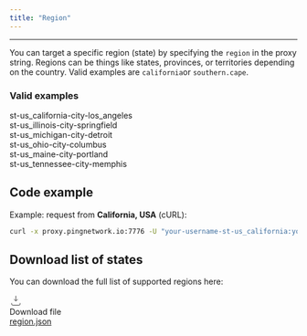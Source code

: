 ```yaml
---
title: "Region"
---
```


---

You can target a specific region (state) by specifying the `region` in the proxy string. Regions can be things like states, provinces, or territories depending on the country. Valid examples are `california`or `southern.cape`.

### Valid examples

st-us_california-city-los_angeles\
st-us_illinois-city-springfield\
st-us_michigan-city-detroit\
st-us_ohio-city-columbus\
st-us_maine-city-portland\
st-us_tennessee-city-memphis

## Code example

Example: request from **California, USA** (cURL):

```bash
curl -x proxy.pingnetwork.io:7776 -U "your-username-st-us_california:your-password" https://ipinfo.io/json
```

## Download list of states

You can download the full list of supported regions here:

<div className="mt-3 inline-flex items-center gap-3 rounded-xl border border-zinc-700/60 bg-zinc-900/40 p-4 hover:border-zinc-500/70">
<svg width="22" height="22" viewBox="0 0 24 24" fill="none" className="shrink-0">
<path d="M12 3v10m0 0l-3.5-3.5M12 13l3.5-3.5M4 17v2a2 2 0 002 2h12a2 2 0 002-2v-2" stroke="currentColor" strokeWidth="1.6" strokeLinecap="round" strokeLinejoin="round" />

</svg>

<div>
<div className="text-sm text-zinc-400">
Download file</div>

<a href="/region.json" download className="font-medium underline underline-offset-4">
region.json

</a>

</div>

</div>